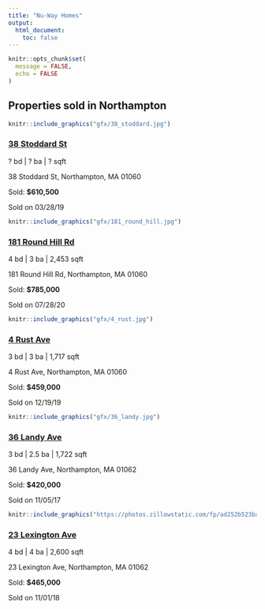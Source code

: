 ```yaml
---
title: "Nu-Way Homes"
output:
  html_document:
    toc: false
---
```


```r
knitr::opts_chunk$set(
  message = FALSE, 
  echo = FALSE
)
```


## Properties sold in Northampton

<div class="row">
  <div class="col-sm-3">

```r
knitr::include_graphics("gfx/38_stoddard.jpg")
```

  </div>
  <div class="col-sm-3">

### [38 Stoddard St](https://www.zillow.com/homedetails/38-Stoddard-St-Northampton-MA-01060/2084411191_zpid/)

? bd | ? ba | ? sqft

38 Stoddard St, Northampton, MA 01060

Sold: **$610,500**

Sold on 03/28/19

  </div>
  
  <div class="col-sm-3">

```r
knitr::include_graphics("gfx/181_round_hill.jpg")
```

  </div>
  <div class="col-sm-3">

### [181 Round Hill Rd](https://www.zillow.com/homes/181-round-hill-rd_rb/309911123_zpid/)

4 bd | 3 ba | 2,453 sqft

181 Round Hill Rd, Northampton, MA 01060

Sold: **$785,000**

Sold on 07/28/20


  </div>
</div>

</hr>

<div class="row">
  <div class="col-sm-3">

```r
knitr::include_graphics("gfx/4_rust.jpg")
```

  </div>
  <div class="col-sm-3">

### [4 Rust Ave](https://www.zillow.com/homedetails/4-Rust-Ave-Northampton-MA-01060/2082525101_zpid/)

3 bd | 3 ba | 1,717 sqft

4 Rust Ave, Northampton, MA 01060

Sold: **$459,000**

Sold on 12/19/19


  </div>
  
  <div class="col-sm-3">

```r
knitr::include_graphics("gfx/36_landy.jpg")
```

  </div>
  <div class="col-sm-3">

### [36 Landy Ave](https://www.zillow.com/homes/36-landy-ave_rb/123115388_zpid/)


3 bd | 2.5 ba | 1,722 sqft

36 Landy Ave, Northampton, MA 01062

Sold: **$420,000**

Sold on 11/05/17



  </div>
</div>

</hr>

<div class="row">
  <div class="col-sm-3">

```r
knitr::include_graphics("https://photos.zillowstatic.com/fp/ad252b523ba62a4222a24684bdee4936-cc_ft_384.jpg")
```

  </div>
  <div class="col-sm-3">

### [23 Lexington Ave](https://www.zillow.com/homes/23-Lexington-Ave-Northampton,-MA,-01062_rb/2087867222_zpid/)

4 bd | 4 ba | 2,600 sqft

23 Lexington Ave, Northampton, MA 01062

Sold: **$465,000**

Sold on 11/01/18


  </div>
</div>


